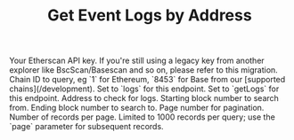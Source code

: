 ﻿---
title: "Get Event Logs by Address"
api: "GET /v2/api"
keywords: ["event logs", "address logs"]
---



  <ParamField query="apikey" type="string">
    Your Etherscan API key. If you're still using a legacy key from another explorer like BscScan/Basescan and so on, please refer to this migration.
  </ParamField>
  <ParamField query="chainid" type="string" default="1">
    Chain ID to query, eg `1` for Ethereum, `8453` for Base from our [supported chains](/development).
  </ParamField>
  <ParamField query="module" type="string" default="logs">
    Set to `logs` for this endpoint.
  </ParamField>
  <ParamField query="action" type="string" default="getLogs">
    Set to `getLogs` for this endpoint.
  </ParamField>
  <ParamField query="address" type="string" default="0xbd3531da5cf5857e7cfaa92426877b022e612cf8">
    Address to check for logs.
  </ParamField>
  <ParamField query="fromBlock" type="integer" default="12878196">
    Starting block number to search from.
  </ParamField>
  <ParamField query="toBlock" type="integer" default="12878196">
    Ending block number to search to.
  </ParamField>
  <ParamField query="page" type="integer" default="1">
    Page number for pagination.
  </ParamField>
  <ParamField query="offset" type="integer" default="1000">
    Number of records per page. Limited to 1000 records per query; use the `page` parameter for subsequent records.
  </ParamField>
